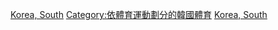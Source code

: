 [[Category:各國曲棍球|Korea, South]]
[[Category:依體育運動劃分的韓國體育|Category:依體育運動劃分的韓國體育]]
[[Category:亞洲曲棍球|Korea, South]]